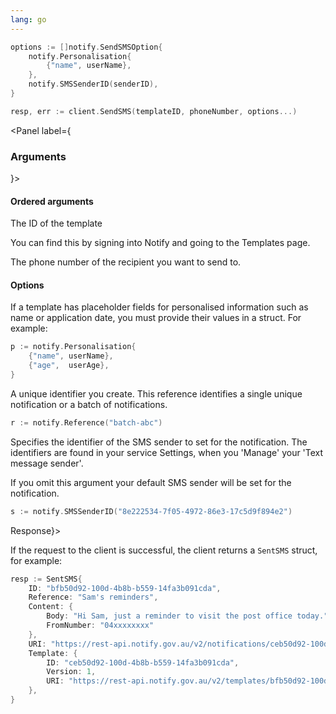 ```yaml
---
lang: go
---
```


```go
options := []notify.SendSMSOption{
	notify.Personalisation{
		{"name", userName},
	},
	notify.SMSSenderID(senderID),
}

resp, err := client.SendSMS(templateID, phoneNumber, options...)
```

<Panel label={<H3 appearAs={H5}>Arguments</H3>}>

#### Ordered arguments

<Parameters>
  <Parameter required name="templateID" kind="String">

The ID of the template

You can find this by signing into Notify and
going to the Templates page.

  </Parameter>
  <Parameter required name="phoneNumber" kind="String">

The phone number of the recipient you want to send to.

  </Parameter>
</Parameters>

#### Options

<Parameters>
  <Parameter optional name="Personalisation" kind="[]struct{ Key, Value string }">

If a template has placeholder fields for personalised information such as name or application date, you must provide their values in a struct. For example:

```go inline
p := notify.Personalisation{
	{"name", userName},
	{"age",  userAge},
}
```

  </Parameter>
  <Parameter optional name="Reference" kind="string">

A unique identifier you create. This reference identifies a single unique notification or a batch of notifications.

```go inline
r := notify.Reference("batch-abc")
```

  </Parameter>

  <Parameter optional name="SMSSenderID" kind="string">

Specifies the identifier of the SMS sender to set for the notification. The identifiers are found in your service Settings, when you 'Manage' your 'Text message sender'.

If you omit this argument your default SMS sender will be set for the notification.

```go inline nonumbers
s := notify.SMSSenderID("8e222534-7f05-4972-86e3-17c5d9f894e2")
```

  </Parameter>
</Parameters>
</Panel>
<Panel label={<H3 appearAs={H5}>Response</H3>}>

If the request to the client is successful, the client returns a `SentSMS` struct, for example:

```go
resp := SentSMS{
    ID: "bfb50d92-100d-4b8b-b559-14fa3b091cda",
    Reference: "Sam's reminders",
    Content: {
        Body: "Hi Sam, just a reminder to visit the post office today.",
        FromNumber: "04xxxxxxxx"
    },
    URI: "https://rest-api.notify.gov.au/v2/notifications/ceb50d92-100d-4b8b-b559-14fa3b091cd",
    Template: {
        ID: "ceb50d92-100d-4b8b-b559-14fa3b091cda",
        Version: 1,
        URI: "https://rest-api.notify.gov.au/v2/templates/bfb50d92-100d-4b8b-b559-14fa3b091cda"
    },
}
```

</Panel>
